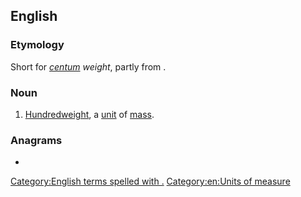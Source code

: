 {{also|cwt|CWT}}
==English==
{{wikipedia|hundredweight}}

===Etymology===
Short for ''[[centum]] weight'', partly from {{etyl|la|en}}.

===Noun===
{{en-noun|cwt.}}

# [[hundredweight|Hundredweight]], a [[unit]] of [[mass]].

===Anagrams===
* {{anagrams|en|WTC}}

[[Category:English terms spelled with .]]
[[Category:en:Units of measure]]